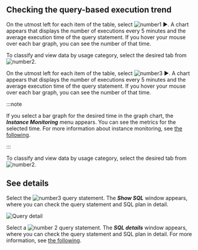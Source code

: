 ## Checking the query-based execution trend

<Xclude product='postgresql'>

On the utmost left for each item of the table, select ![number1](/img/number-01.png) ►. A chart appears that displays the number of executions every 5 minutes and the average execution time of the query statement. If you hover your mouse over each bar graph, you can see the number of that time.

To classify and view data by usage category, select the desired tab from ![number2](/img/number-02.png).

</Xclude>

<InDoc product='postgresql'>

On the utmost left for each item of the table, select ![number3](/img/number-03.png) ►. A chart appears that displays the number of executions every 5 minutes and the average execution time of the query statement. If you hover your mouse over each bar graph, you can see the number of that time.

:::note

If you select a bar graph for the desired time in the graph chart, the **_Instance Monitoring_** menu appears. You can see the metrics for the selected time. For more information about instance monitoring, see [the following](instance-monitoring).

:::

To classify and view data by usage category, select the desired tab from ![number2](/img/number-02.png).

</InDoc>

## See details

<Xclude product='postgresql'>

Select the ![number3](/img/number-03.png) query statement. The **_Show SQL_** window appears, where you can check the query statement and SQL plan in detail.

![Query detail](/img/db-stat-query.png)

</Xclude>

<InDoc product='postgresql'>

Select a ![number 2](/img/number-02.png) query statement. The **_SQL details_** window appears, where you can check the query statement and SQL plan in detail. For more information, see [the following](#query-details).

</InDoc>
